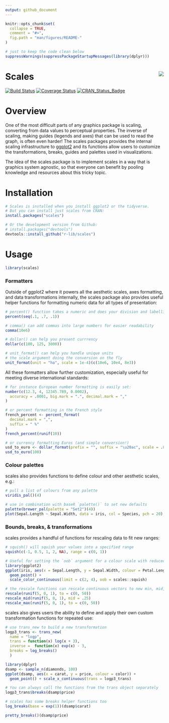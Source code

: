 ```yaml
---
output: github_document
---
```


<!-- README.md is generated from README.Rmd. Please edit that file -->

```r
knitr::opts_chunk$set(
  collapse = TRUE,
  comment = "#>",
  fig.path = "man/figures/README-"
)

# just to keep the code clean below
suppressWarnings(suppressPackageStartupMessages(library(dplyr)))
```

# Scales <img src="man/figures/logo.png" align="right" />

[![Build Status](https://travis-ci.org/r-lib/scales.svg?branch=master)](https://travis-ci.org/r-lib/scales)
[![Coverage Status](https://img.shields.io/codecov/c/github/r-lib/scales/master.svg)](https://codecov.io/github/r-lib/scales?branch=master)
[![CRAN_Status_Badge](http://www.r-pkg.org/badges/version/scales)](https://cran.r-project.org/package=scales)

# Overview

One of the most difficult parts of any graphics package is scaling, 
converting from data values to perceptual properties. The inverse of scaling,
making guides (legends and axes) that can be used to read the graph, is often 
even harder! The scales packages provides the internal scaling infrastructure to
[ggplot2](github.com/tidyverse/ggplot2) and its functions allow users to 
customize the transformations, breaks, guides and palettes used in visualizations.

The idea of the scales package is to implement scales in a way 
that is graphics system agnostic, so that everyone can benefit by pooling 
knowledge and resources about this tricky topic.

# Installation

```r
# Scales is installed when you install ggplot2 or the tidyverse.
# But you can install just scales from CRAN:
install.packages("scales")

# Or the development version from Github:
# install.packages("devtools")
devtools::install_github("r-lib/scales")
```
  
# Usage
```r
library(scales)
```

### Formatters 

Outside of ggplot2 where it powers all the aesthetic scales, axes formatting, 
and data transformations internally, the scales package also provides useful helper 
functions for formatting numeric data for all types of presentation:

```r
# percent() function takes a numeric and does your division and labelling for you
percent(seq(.1, .7, .1))

# comma() can add commas into large numbers for easier readability
comma(10e6)

# dollar() can help you present currrency
dollar(c(100, 125, 3000))

# unit_format() can help you handle unique units
# the scale argument doing the conversion on the fly
unit_format(unit = "ha", scale = 1e-4)(c(10e6, 10e4, 8e3))
```

All these formatters allow further customization, especially useful for meeting
diverse international standards:

```r
# for instance European number formatting is easily set:
number(c(12.3, 4, 12345.789, 0.0002),
  accuracy = .0001, big.mark = ".", decimal.mark = ","
)

# or percent formatting in the French style
french_percent <- percent_format(
  decimal.mark = ",",
  suffix = " %"
)
french_percent(runif(10))

# or currency formatting Euros (and simple conversion!)
usd_to_euro <- dollar_format(prefix = "", suffix = "\u20ac", scale = .85)
usd_to_euro(100)
```

### Colour palettes

scales also provides functions to define colour and other aesthetic scales, e.g.:

```r
# pull a list of colours from any palette
viridis_pal()(4)

# use in combination with baseR `palette()` to set new defaults
palette(brewer_pal(palette = "Set2")(4))
plot(Sepal.Length ~ Sepal.Width, data = iris, col = Species, pch = 20)
```

### Bounds, breaks, & transformations

scales provides a handful of functions for rescaling data to fit new ranges:

```r
# squish() will squish your values into a specified range
squish(c(-1, 0.5, 1, 2, NA), range = c(0, 1))

# Useful for setting the `oob` argument for a colour scale with reduced limits
library(ggplot2)
ggplot(iris, aes(x = Sepal.Length, y = Sepal.Width, colour = Petal.Length)) +
  geom_point() +
  scale_color_continuous(limit = c(2, 4), oob = scales::squish)

# the rescale functions can rescale continuous vectors to new min, mid, or max values
rescale(runif(5, 0, 1), to = c(0, 50))
rescale_mid(runif(5, 0, 1), mid = .25)
rescale_max(runif(5, 0, 1), to = c(0, 50))
```

scales also gives users the ability to define and apply their own custom 
transformation functions for repeated use:

```r
# use trans_new to build a new transformation
logp3_trans <- trans_new(
  name = "logp",
  trans = function(x) log(x + 3),
  inverse =  function(x) exp(x) - 3,
  breaks = log_breaks()
  )

library(dplyr)
dsamp <- sample_n(diamonds, 100)
ggplot(dsamp, aes(x = carat, y = price, colour = color)) +
  geom_point() + scale_x_continuous(trans = logp3_trans)

# You can always call the functions from the trans object separately
logp3_trans$breaks(dsamp$price)

# scales has some breaks helper functions too
log_breaks(base = exp(1))(dsamp$carat)

pretty_breaks()(dsamp$price)
```
